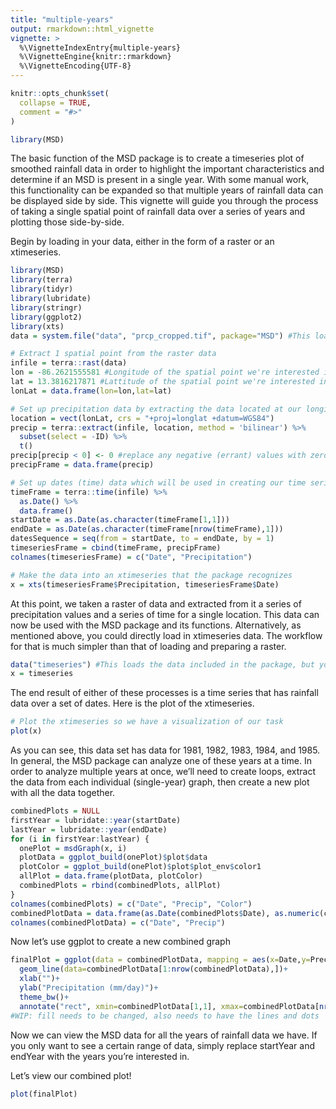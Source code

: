 ```yaml
---
title: "multiple-years"
output: rmarkdown::html_vignette
vignette: >
  %\VignetteIndexEntry{multiple-years}
  %\VignetteEngine{knitr::rmarkdown}
  %\VignetteEncoding{UTF-8}
---
```


```r
knitr::opts_chunk$set(
  collapse = TRUE,
  comment = "#>"
)
```

```r
library(MSD)
```

The basic function of the MSD package is to create a timeseries plot of smoothed rainfall data in order to highlight the important characteristics and determine if an MSD is present in a single year. With some manual work, this functionality can be expanded so that multiple years of rainfall data can be displayed side by side. This vignette will guide you through the process of taking a single spatial point of rainfall data over a series of years and plotting those side-by-side.

Begin by loading in your data, either in the form of a raster or an xtimeseries.

```r
library(MSD)
library(terra)
library(tidyr)
library(lubridate)
library(stringr)
library(ggplot2)
library(xts)
data = system.file("data", "prcp_cropped.tif", package="MSD") #This loads the data included in the package, but you would attach your own

# Extract 1 spatial point from the raster data
infile = terra::rast(data)
lon = -86.2621555581 #Longitude of the spatial point we're interested in analyzing
lat = 13.3816217871 #Lattitude of the spatial point we're interested in analyzing
lonLat = data.frame(lon=lon,lat=lat)

# Set up precipitation data by extracting the data located at our longitude and lattitude
location = vect(lonLat, crs = "+proj=longlat +datum=WGS84")
precip = terra::extract(infile, location, method = 'bilinear') %>%
  subset(select = -ID) %>%
  t()
precip[precip < 0] <- 0 #replace any negative (errant) values with zeroes
precipFrame = data.frame(precip)

# Set up dates (time) data which will be used in creating our time series
timeFrame = terra::time(infile) %>%
  as.Date() %>%
  data.frame()
startDate = as.Date(as.character(timeFrame[1,1]))
endDate = as.Date(as.character(timeFrame[nrow(timeFrame),1]))
datesSequence = seq(from = startDate, to = endDate, by = 1)
timeseriesFrame = cbind(timeFrame, precipFrame)
colnames(timeseriesFrame) = c("Date", "Precipitation")

# Make the data into an xtimeseries that the package recognizes
x = xts(timeseriesFrame$Precipitation, timeseriesFrame$Date)
```

At this point, we taken a raster of data and extracted from it a series of precipitation values and a series of time for a single location. This data can now be used with the MSD package and its functions. Alternatively, as mentioned above, you could directly load in xtimeseries data. The workflow for that is much simpler than that of loading and preparing a raster.

```r
data("timeseries") #This loads the data included in the package, but you would attach your own
x = timeseries
```

The end result of either of these processes is a time series that has rainfall data over a set of dates. Here is the plot of the xtimeseries.

```r
# Plot the xtimeseries so we have a visualization of our task
plot(x)
```

As you can see, this data set has data for 1981, 1982, 1983, 1984, and 1985. In general, the MSD package can analyze one of these years at a time. In order to analyze multiple years at once, we'll need to create loops, extract the data from each individual (single-year) graph, then create a new plot with all the data together.

```r
combinedPlots = NULL
firstYear = lubridate::year(startDate)
lastYear = lubridate::year(endDate)
for (i in firstYear:lastYear) {
  onePlot = msdGraph(x, i)
  plotData = ggplot_build(onePlot)$plot$data
  plotColor = ggplot_build(onePlot)$plot$plot_env$color1
  allPlot = data.frame(plotData, plotColor)
  combinedPlots = rbind(combinedPlots, allPlot)
}
colnames(combinedPlots) = c("Date", "Precip", "Color")
combinedPlotData = data.frame(as.Date(combinedPlots$Date), as.numeric(combinedPlots$Precip))
colnames(combinedPlotData) = c("Date", "Precip")

```

Now let's use ggplot to create a new combined graph

```r
finalPlot = ggplot(data = combinedPlotData, mapping = aes(x=Date,y=Precip))+
  geom_line(data=combinedPlotData[1:nrow(combinedPlotData),])+
  xlab("")+
  ylab("Precipitation (mm/day)")+
  theme_bw()+
  annotate("rect", xmin=combinedPlotData[1,1], xmax=combinedPlotData[nrow(combinedPlotData),1], ymin=0, ymax=(max(combinedPlotData$Precip, na.rm=TRUE)+2), fill="white", alpha=0.5)
#WIP: fill needs to be changed, also needs to have the lines and dots
```

Now we can view the MSD data for all the years of rainfall data we have. If you only want to see a certain range of data, simply replace startYear and endYear with the years you're interested in.

Let's view our combined plot!

```r
plot(finalPlot)
```
